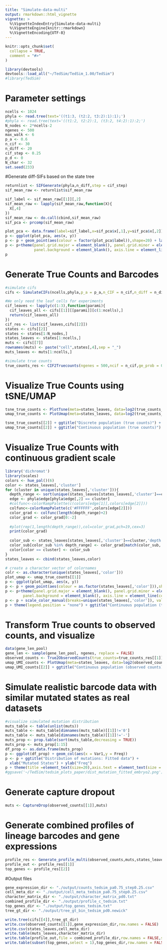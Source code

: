 ```yaml
---
title: "Simulate-data-multi"
output: rmarkdown::html_vignette
vignette: >
  %\VignetteIndexEntry{Simulate-data-multi}
  %\VignetteEngine{knitr::rmarkdown}
  %\VignetteEncoding{UTF-8}
---
```


```r
knitr::opts_chunk$set(
  collapse = TRUE,
  comment = "#>"
)
```

```r
library(devtools)
devtools::load_all("~/TedSim/TedSim_1.00/TedSim")
#library(TedSim)
```

# Parameter settings
```r
ncells <- 1024
phyla <- read.tree(text='((t1:3, (t2:2, t3:2):1):1);')
#phyla <- read.tree(text='((t1:2, t2:2):1, (t3:2, t4:2):1):2;')
N_nodes <- 2*ncells-2
ngenes <- 500
max_walk <- 6
p_a <- 0.6
n_cif <- 30
n_diff <- 20
cif_step <- 0.25
p_d <- 0
N_char <- 32
set.seed(233)
```

#Generate diff-SIFs based on the state tree
```r
returnlist <- SIFGenerate(phyla,n_diff,step = cif_step)
sif_mean_raw <- returnlist$sif_mean_raw

sif_label <- sif_mean_raw[[1]][,2]
sif_mean_raw <- lapply(sif_mean_raw,function(X){
  X[,4]
})
sif_mean_raw <- do.call(cbind,sif_mean_raw)
sif_pca <- prcomp(sif_mean_raw)

plot_pca <- data.frame(label=sif_label,x=sif_pca$x[,1],y=sif_pca$x[,2])
p <- ggplot(plot_pca, aes(x, y))
p <- p + geom_point(aes(colour = factor(plot_pca$label)),shape=20) + labs(color='cell states')
p <- p+theme(panel.grid.major = element_blank(), panel.grid.minor = element_blank(),
             panel.background = element_blank(), axis.line = element_line(colour = "black"))
p
```

# Generate True Counts and Barcodes
```r
#simulate cifs
cifs <- SimulateCIFs(ncells,phyla,p_a = p_a,n_CIF = n_cif,n_diff = n_diff,step = cif_step,p_d = p_d, Sigma = 0.5, N_char = 32, max_walk = max_walk, SIF_res = returnlist, unif_on = FALSE)

#We only need the leaf cells for experiments
cif_leaves <- lapply(c(1:3),function(parami){
  cif_leaves_all <- cifs[[1]][[parami]][c(1:ncells),]
  return(cif_leaves_all)
})
cif_res <- list(cif_leaves,cifs[[2]])
states <- cifs[[2]]
states <- states[1:N_nodes,]
states_leaves <- states[1:ncells,]
muts <- cifs[[7]]
rownames(muts) <- paste("cell",states[,4],sep = "_")
muts_leaves <- muts[1:ncells,]

#simulate true counts
true_counts_res <- CIF2Truecounts(ngenes = 500,ncif = n_cif,ge_prob = 0.3,ncells = ncells, cif_res = cif_res)
```

# Visualize True Counts using tSNE/UMAP
```r
tsne_true_counts <- PlotTsne(meta=states_leaves, data=log2(true_counts_res[[1]]+1), cif_type="continuous", n_pc=30, label='cluster', saving = F, plotname="Discrete population (true counts)")
umap_true_counts <- PlotUmap(meta=states_leaves, data=log2(true_counts_res[[1]]+1), n_pc=30, label='cluster', saving = F, plotname="Differentiating population (true counts)")

tsne_true_counts[[2]] + ggtitle("Discrete population (true counts)") + xlab("tSNE 1") + ylab("tSNE 2") +  theme(axis.text = element_text(size = 20), axis.title = element_text(size = 30),legend.text = element_text(size = 20))
umap_true_counts[[2]] + ggtitle("Continuous population (true counts)") + xlab("UMAP 1") + ylab("UMAP 2") +  theme(axis.text = element_text(size = 20), axis.title = element_text(size = 30),legend.text = element_text(size = 20))
```
# Visualize True Counts with continuous gradient scale
```r
library('dichromat')
library(scales)
colors <- hue_pal()(6)
color <- states_leaves[,'cluster']
for (cluster in unique(states_leaves[,'cluster'])){
  depth_range <- sort(unique(states_leaves[states_leaves[,'cluster']==cluster,'depth']))
  edge <- phyla$edge[phyla$edge[,2] == cluster]
  #colfunc<-colorRampPalette(c(colors[edge[1]],colors[edge[2]]))
  colfunc<-colorRampPalette(c('#FFFFFF',colors[edge[2]]))
  color_grad <- colfunc(length(depth_range)+2)
  color_grad <- color_grad[0:-2]
  
  #plot(rep(1,length(depth_range)),col=color_grad,pch=19,cex=3)
  print(color_grad)
  
  color_sub <- states_leaves[states_leaves[,'cluster']==cluster,'depth']
  color_sub[color_sub %in% depth_range] <- color_grad[match(color_sub, depth_range, nomatch = 0)]
  color[color == cluster] <- color_sub
}
states_leaves <- cbind(states_leaves,color)

# create a character vector of colornames
colr <- as.character(unique(states_leaves[,'color']))
plot_umap <- umap_true_counts[[1]] 
p <- ggplot(plot_umap, aes(x, y))
p <- p + geom_point(aes(colour = as.factor(states_leaves[,'color'])),shape=20,size = 5) + labs(color='cell state')
p <- p+theme(panel.grid.major = element_blank(), panel.grid.minor = element_blank(),
        panel.background = element_blank(), axis.line = element_line(colour = "black"))
p <- p + scale_color_manual(breaks=unique(states_leaves[,'color']), values=colr)
p + theme(legend.position = "none") + ggtitle("Continuous population (true counts)") + xlab("UMAP 1") + ylab("UMAP 2") +  theme(axis.text = element_text(size = 20), axis.title = element_text(size = 30),legend.text = element_text(size = 20))
```

# Transform True counts to observed counts, and visualize
```r
data(gene_len_pool)
gene_len <- sample(gene_len_pool, ngenes, replace = FALSE)
observed_counts <- True2ObservedCounts(true_counts=true_counts_res[[1]], meta_cell=true_counts_res[[3]], protocol="UMI", alpha_mean=0.2, alpha_sd=0.05, gene_len=gene_len, depth_mean=1e5, depth_sd=3e3)
umap_UMI_counts <- PlotUmap(meta=states_leaves, data=log2(observed_counts[[1]]+1), n_pc=30, label='cluster', saving = F, plotname="Differentiating population (observed counts)")
umap_UMI_counts[[2]] + ggtitle("Continuous population (observed counts)") + xlab("UMAP1") + ylab("UMAP 2") +  theme(axis.text = element_text(size = 20), axis.title = element_text(size = 30),legend.text = element_text(size = 20))
```
# Simulate realistic barcode data with similar mutated states as real datasets
```r
#visualize simulated mutation distribution
muts_table <- table(unlist(muts))
muts_table <- muts_table[dimnames(muts_table)[[1]]!='0']
muts_table <- muts_table[dimnames(muts_table)[[1]]!='-']
muts_prop <- prop.table(sort(muts_table,decreasing = TRUE))
muts_prop <- muts_prop[1:15]
df_prop <- as.data.frame(muts_prop)
p <- ggplot(df_prop) + geom_col(aes(x = Var1,y = Freq))
p <- p + ggtitle("Distribution of mutations: Fitted data") +
  xlab("Mutated States") + ylab("Freq")
p + theme(title =element_text(size=20),axis.text = element_text(size = 18), axis.title = element_text(size = 25))
#ggsave('~/TedSim/tedsim_plots_paper/dist_mutation_fitted_embryo2.png')
```
# Generate capture dropout
```r
muts <- CaptureDrop(observed_counts[[1]],muts)
```


# Generate combined profiles of lineage barcodes and gene expressions
```r
profile_res <- Generate_profile_multi(observed_counts,muts,states_leaves)
profile_out <- profile_res[[1]]
top_genes <- profile_res[[2]]
```

#Output files
```r
gene_expression_dir <- "./output/counts_tedsim_pa0.75_step0.25.csv"
cell_meta_dir <- "./output/cell_meta_tedsim_pa0.75_step0.25.csv"
character_matrix_dir <- "./output/character_matrix_pd0.txt"
combined_profile_dir <- "./output/profile_c_tedsim.txt"
top_genes_dir <- "./output/top_genes_tedsim.txt"
tree_gt_dir <- "./output/tree_gt_bin_tedsim_pd0.newick"

write.tree(cifs[[4]],tree_gt_dir)
write.csv(observed_counts[[1]],gene_expression_dir,row.names = FALSE)
write.csv(states_leaves,cell_meta_dir)
write.table(muts_leaves,character_matrix_dir)
write.table(profile_out,file = combined_profile_dir,row.names = FALSE,sep = "\t", quote = FALSE)
write.table(subset(top_genes,select = 1),top_genes_dir,row.names = FALSE,sep = "\t", quote = FALSE)


```

